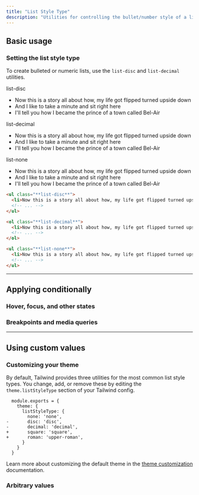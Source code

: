 ```yaml
---
title: "List Style Type"
description: "Utilities for controlling the bullet/number style of a list."
---
```




## Basic usage

### Setting the list style type

To create bulleted or numeric lists, use the `list-disc` and `list-decimal` utilities.

<Example>
  <div class="flex flex-col gap-8">
    <div>
      <span class="font-medium text-sm text-slate-500 font-mono mb-3 dark:text-slate-400">list-disc</span>
      <ul class="list-disc list-inside text-slate-900 dark:text-slate-200">
        <li>Now this is a story all about how, my life got flipped turned upside down</li>
        <li>And I like to take a minute and sit right here</li>
        <li>I'll tell you how I became the prince of a town called Bel-Air </li>
      </ul>
    </div>
    <div>
      <span class="font-medium text-sm text-slate-500 font-mono mb-3 dark:text-slate-400">list-decimal</span>
      <ul class="list-decimal list-inside text-slate-900 dark:text-slate-200">
        <li>Now this is a story all about how, my life got flipped turned upside down</li>
        <li>And I like to take a minute and sit right here</li>
        <li>I'll tell you how I became the prince of a town called Bel-Air </li>
      </ul>
    </div>
    <div>
      <span class="font-medium text-sm text-slate-500 font-mono mb-3 dark:text-slate-400">list-none</span>
      <ul class="list-none list-inside text-slate-900 dark:text-slate-200">
        <li>Now this is a story all about how, my life got flipped turned upside down</li>
        <li>And I like to take a minute and sit right here</li>
        <li>I'll tell you how I became the prince of a town called Bel-Air </li>
      </ul>
    </div>
  </div>
</Example>

```html
<ul class="**list-disc**">
  <li>Now this is a story all about how, my life got flipped turned upside down</li>
  <!-- ... -->
</ul>

<ol class="**list-decimal**">
  <li>Now this is a story all about how, my life got flipped turned upside down</li>
  <!-- ... -->
</ol>

<ul class="**list-none**">
  <li>Now this is a story all about how, my life got flipped turned upside down</li>
  <!-- ... -->
</ul>
```

---

## <Heading ignore>Applying conditionally</Heading>

### <Heading ignore>Hover, focus, and other states</Heading>

<HoverFocusAndOtherStates defaultClass="list-none" featuredClass="list-disc" element="ul" />

### <Heading ignore>Breakpoints and media queries</Heading>

<BreakpointsAndMediaQueries defaultClass="list-none" featuredClass="list-disc" element="ul" />

---

## Using custom values

### Customizing your theme

By default, Tailwind provides three utilities for the most common list style types. You change, add, or remove these by editing the `theme.listStyleType` section of your Tailwind config.

```diff-js tailwind.config.js
  module.exports = {
    theme: {
      listStyleType: {
        none: 'none',
-       disc: 'disc',
-       decimal: 'decimal',
+       square: 'square',
+       roman: 'upper-roman',
      }
    }
  }
```

Learn more about customizing the default theme in the [theme customization](/docs/theme#customizing-the-default-theme) documentation.

### Arbitrary values

<ArbitraryValues property="list-style-type" featuredClass="list-[upper-roman]" element="ul" />
